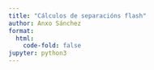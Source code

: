 ```yaml
---
title: "Cálculos de separacións flash"
author: Anxo Sánchez
format:
  html:
    code-fold: false
jupyter: python3
---
```

